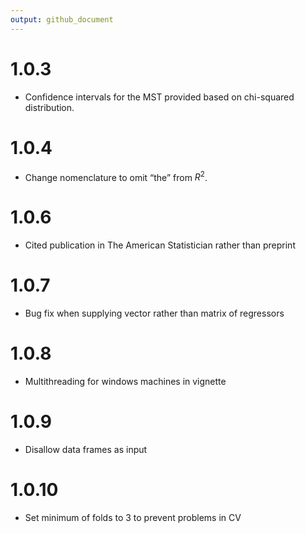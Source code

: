 ```yaml
---
output: github_document
---
```


# 1.0.3

 - Confidence intervals for the MST provided based on chi-squared distribution.
 
# 1.0.4

 - Change nomenclature to omit "the" from $R^2$.
 
# 1.0.6

 - Cited publication in The American Statistician rather than preprint
 
# 1.0.7

 - Bug fix when supplying vector rather than matrix of regressors
 
# 1.0.8

 - Multithreading for windows machines in vignette
 
# 1.0.9

 - Disallow data frames as input
 
# 1.0.10

- Set minimum of folds to 3 to prevent problems in CV